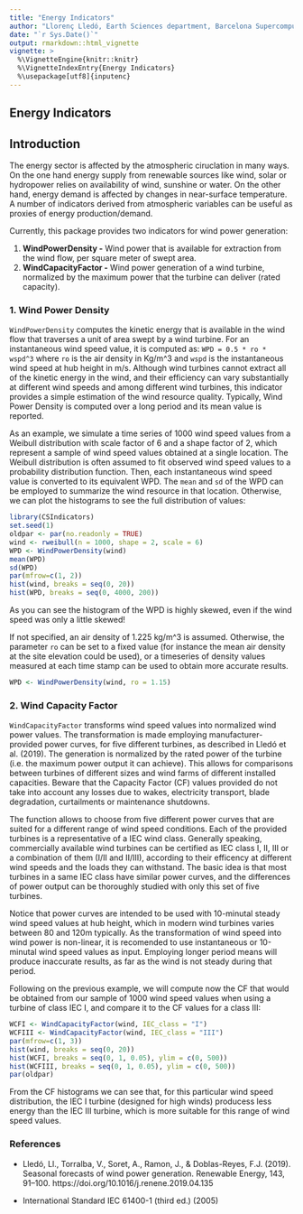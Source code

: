 ```yaml
---
title: "Energy Indicators"
author: "Llorenç Lledó, Earth Sciences department, Barcelona Supercomputing Center (BSC)"
date: "`r Sys.Date()`"
output: rmarkdown::html_vignette
vignette: >
  %\VignetteEngine{knitr::knitr}
  %\VignetteIndexEntry{Energy Indicators}
  %\usepackage[utf8]{inputenc}
---
```


Energy Indicators
-----------------------

## Introduction

The energy sector is affected by the atmospheric ciruclation in many ways. On the one hand energy supply from renewable sources like wind, solar or hydropower relies on availability of wind, sunshine or water. On the other hand, energy demand is affected by changes in near-surface temperature. A number of indicators derived from atmospheric variables can be useful as proxies of energy production/demand.

Currently, this package provides two indicators for wind power generation:

1. **WindPowerDensity -** Wind power that is available for extraction from the wind flow, per square meter of swept area.
2. **WindCapacityFactor -** Wind power generation of a wind turbine, normalized by the maximum power that the turbine can deliver (rated capacity).


### 1. Wind Power Density

`WindPowerDensity` computes the kinetic energy that is available in the wind flow that traverses a unit of area swept by a wind turbine. For an instantaneous wind speed value, it is computed as: `WPD = 0.5 * ro * wspd^3` where `ro` is the air density in Kg/m^3 and `wspd` is the instantaneous wind speed at hub height in m/s. 
Although wind turbines cannot extract all of the kinetic energy in the wind, and their efficiency can vary substantially at different wind speeds and among different wind turbines, this indicator provides a simple estimation of the wind resource quality. Typically, Wind Power Density is computed over a long period and its mean value is reported. 

As an example, we simulate a time series of 1000 wind speed values from a Weibull distribution with scale factor of 6 and a shape factor of 2, which represent a sample of wind speed values obtained at a single location. The Weibull distribution is often assumed to fit observed wind speed values to a probability distribution function. Then, each instantaneous wind speed value is converted to its equivalent WPD.
The `mean` and `sd` of the WPD can be employed to summarize the wind resource in that location. Otherwise, we can plot the histograms to see the full distribution of values:

```r
library(CSIndicators)
set.seed(1)
oldpar <- par(no.readonly = TRUE) 
wind <- rweibull(n = 1000, shape = 2, scale = 6)
WPD <- WindPowerDensity(wind)
mean(WPD)
sd(WPD)
par(mfrow=c(1, 2))
hist(wind, breaks = seq(0, 20))
hist(WPD, breaks = seq(0, 4000, 200))
```

As you can see the histogram of the WPD is highly skewed, even if the wind speed was only a little skewed!

If not specified, an air density of 1.225 kg/m^3 is assumed. Otherwise, the parameter `ro` can be set to a fixed value (for instance the mean air density at the site elevation could be used), or a timeseries of density values measured at each time stamp can be used to obtain more accurate results.

```r
WPD <- WindPowerDensity(wind, ro = 1.15)
```

### 2. Wind Capacity Factor
`WindCapacityFactor` transforms wind speed values into normalized wind power values. The transformation is made employing manufacturer-provided power curves, for five different turbines, as described in Lledó et al. (2019). 
The generation is normalized by the rated power of the turbine (i.e. the maximum power output it can achieve). This allows for comparisons between turbines of different sizes and wind farms of different installed capacities. Beware that the Capacity Factor (CF) values provided do not take into account any losses due to wakes, electricity transport, blade degradation, curtailments or maintenance shutdowns.

The function allows to choose from five different power curves that are suited for a different range of wind speed conditions. Each of the provided turbines is a representative of a IEC wind class. Generally speaking, commercially available wind turbines can be certified as IEC class I, II, III or a combination of them (I/II and II/III), according to their efficency at different wind speeds and the loads they can withstand. The basic idea is that most turbines in a same IEC class have similar power curves, and the differences of power output can be thoroughly studied with only this set of five turbines.

Notice that power curves are intended to be used with 10-minutal steady wind speed values at hub height, which in modern wind turbines varies between 80 and 120m typically. As the transformation of wind speed into wind power is non-linear, it is recomended to use instantaneous or 10-minutal wind speed values as input. Employing longer period means will produce inaccurate results, as far as the wind is not steady during that period.

Following on the previous example, we will compute now the CF that would be obtained from our sample of 1000 wind speed values when using a turbine of class IEC I, and compare it to the CF values for a class III:

```r
WCFI <- WindCapacityFactor(wind, IEC_class = "I")
WCFIII <- WindCapacityFactor(wind, IEC_class = "III")
par(mfrow=c(1, 3))
hist(wind, breaks = seq(0, 20))
hist(WCFI, breaks = seq(0, 1, 0.05), ylim = c(0, 500))
hist(WCFIII, breaks = seq(0, 1, 0.05), ylim = c(0, 500))
par(oldpar) 
```


From the CF histograms we can see that, for this particular wind speed distribution, the IEC I turbine (designed for high winds) producess less energy than the IEC III turbine, which is more suitable for this range of wind speed values.

### References
* Lledó, Ll., Torralba, V., Soret, A., Ramon, J., & Doblas-Reyes, F.J. (2019). Seasonal forecasts of wind power generation. Renewable Energy, 143, 91–100. https://doi.org/10.1016/j.renene.2019.04.135

* International Standard IEC 61400-1 (third ed.) (2005)




